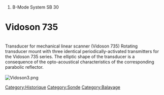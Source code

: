 # B-Mode System SB 30

[[Category:Historique]]
[[Category:Sonde]]
[[Category:Balayage]]

= Vidoson 735= 
<br />
Transducer for mechanical linear scanner
(Vidoson 735)
Rotating transducer mount with three
identical periodically-activated transmitters
for the Vidoson 735 series.
The elliptic shape of the transducer is a
consequence of the opto-acoustical
characteristics of the corresponding
parabolic reflector.
<br />
<br />
[[File:Vidoson3.png]]